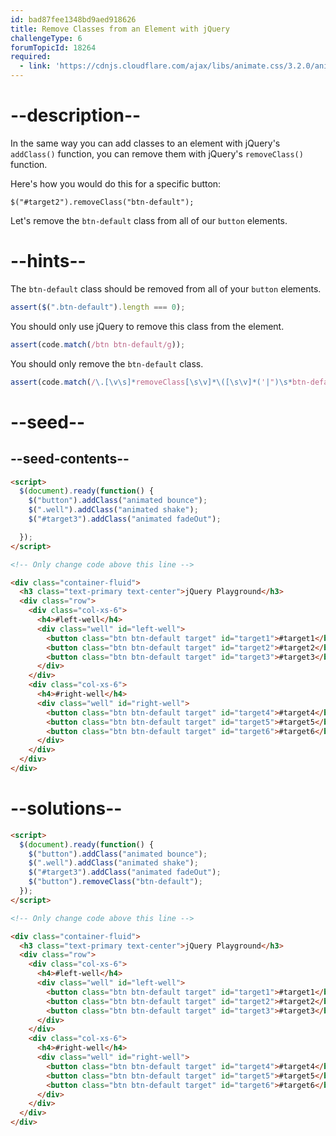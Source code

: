```yaml
---
id: bad87fee1348bd9aed918626
title: Remove Classes from an Element with jQuery
challengeType: 6
forumTopicId: 18264
required:
  - link: 'https://cdnjs.cloudflare.com/ajax/libs/animate.css/3.2.0/animate.css'
---
```


# --description--

In the same way you can add classes to an element with jQuery's `addClass()` function, you can remove them with jQuery's `removeClass()` function.

Here's how you would do this for a specific button:

`$("#target2").removeClass("btn-default");`

Let's remove the `btn-default` class from all of our `button` elements.

# --hints--

The `btn-default` class should be removed from all of your `button` elements.

```js
assert($(".btn-default").length === 0);
```

You should only use jQuery to remove this class from the element.

```js
assert(code.match(/btn btn-default/g));
```

You should only remove the `btn-default` class.

```js
assert(code.match(/\.[\v\s]*removeClass[\s\v]*\([\s\v]*('|")\s*btn-default\s*('|")[\s\v]*\)/gm));
```

# --seed--

## --seed-contents--

```html
<script>
  $(document).ready(function() {
    $("button").addClass("animated bounce");
    $(".well").addClass("animated shake");
    $("#target3").addClass("animated fadeOut");

  });
</script>

<!-- Only change code above this line -->

<div class="container-fluid">
  <h3 class="text-primary text-center">jQuery Playground</h3>
  <div class="row">
    <div class="col-xs-6">
      <h4>#left-well</h4>
      <div class="well" id="left-well">
        <button class="btn btn-default target" id="target1">#target1</button>
        <button class="btn btn-default target" id="target2">#target2</button>
        <button class="btn btn-default target" id="target3">#target3</button>
      </div>
    </div>
    <div class="col-xs-6">
      <h4>#right-well</h4>
      <div class="well" id="right-well">
        <button class="btn btn-default target" id="target4">#target4</button>
        <button class="btn btn-default target" id="target5">#target5</button>
        <button class="btn btn-default target" id="target6">#target6</button>
      </div>
    </div>
  </div>
</div>
```

# --solutions--

```html
<script>
  $(document).ready(function() {
    $("button").addClass("animated bounce");
    $(".well").addClass("animated shake");
    $("#target3").addClass("animated fadeOut");
    $("button").removeClass("btn-default");
  });
</script>

<!-- Only change code above this line -->

<div class="container-fluid">
  <h3 class="text-primary text-center">jQuery Playground</h3>
  <div class="row">
    <div class="col-xs-6">
      <h4>#left-well</h4>
      <div class="well" id="left-well">
        <button class="btn btn-default target" id="target1">#target1</button>
        <button class="btn btn-default target" id="target2">#target2</button>
        <button class="btn btn-default target" id="target3">#target3</button>
      </div>
    </div>
    <div class="col-xs-6">
      <h4>#right-well</h4>
      <div class="well" id="right-well">
        <button class="btn btn-default target" id="target4">#target4</button>
        <button class="btn btn-default target" id="target5">#target5</button>
        <button class="btn btn-default target" id="target6">#target6</button>
      </div>
    </div>
  </div>
</div>
```
